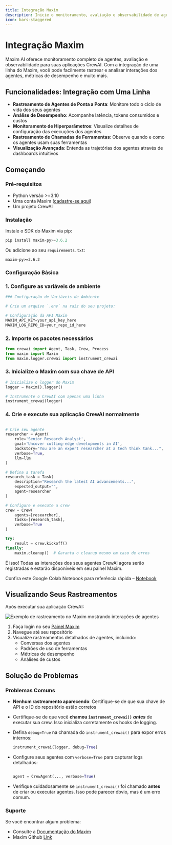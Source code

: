 ```yaml
---
title: Integração Maxim
description: Inicie o monitoramento, avaliação e observabilidade de agentes
icon: bars-staggered
---
```


# Integração Maxim

Maxim AI oferece monitoramento completo de agentes, avaliação e observabilidade para suas aplicações CrewAI. Com a integração de uma linha do Maxim, você pode facilmente rastrear e analisar interações dos agentes, métricas de desempenho e muito mais.

## Funcionalidades: Integração com Uma Linha

- **Rastreamento de Agentes de Ponta a Ponta**: Monitore todo o ciclo de vida dos seus agentes
- **Análise de Desempenho**: Acompanhe latência, tokens consumidos e custos
- **Monitoramento de Hiperparâmetros**: Visualize detalhes de configuração das execuções dos agentes
- **Rastreamento de Chamadas de Ferramentas**: Observe quando e como os agentes usam suas ferramentas
- **Visualização Avançada**: Entenda as trajetórias dos agentes através de dashboards intuitivos

## Começando

### Pré-requisitos

- Python versão >=3.10
- Uma conta Maxim ([cadastre-se aqui](https://getmaxim.ai/))
- Um projeto CrewAI

### Instalação

Instale o SDK do Maxim via pip:

```python
pip install maxim-py>=3.6.2
```

Ou adicione ao seu `requirements.txt`:

```
maxim-py>=3.6.2
```

### Configuração Básica

### 1. Configure as variáveis de ambiente

```python
### Configuração de Variáveis de Ambiente

# Crie um arquivo `.env` na raiz do seu projeto:

# Configuração da API Maxim
MAXIM_API_KEY=your_api_key_here
MAXIM_LOG_REPO_ID=your_repo_id_here
```

### 2. Importe os pacotes necessários

```python
from crewai import Agent, Task, Crew, Process
from maxim import Maxim
from maxim.logger.crewai import instrument_crewai
```

### 3. Inicialize o Maxim com sua chave de API

```python
# Inicialize o logger do Maxim
logger = Maxim().logger()

# Instrumente o CrewAI com apenas uma linha
instrument_crewai(logger)
```

### 4. Crie e execute sua aplicação CrewAI normalmente

```python

# Crie seu agente
researcher = Agent(
    role='Senior Research Analyst',
    goal='Uncover cutting-edge developments in AI',
    backstory="You are an expert researcher at a tech think tank...",
    verbose=True,
    llm=llm
)

# Defina a tarefa
research_task = Task(
    description="Research the latest AI advancements...",
    expected_output="",
    agent=researcher
)

# Configure e execute a crew
crew = Crew(
    agents=[researcher],
    tasks=[research_task],
    verbose=True
)

try:
    result = crew.kickoff()
finally:
    maxim.cleanup()  # Garanta o cleanup mesmo em caso de erros
```

É isso! Todas as interações dos seus agentes CrewAI agora serão registradas e estarão disponíveis em seu painel Maxim.

Confira este Google Colab Notebook para referência rápida – [Notebook](https://colab.research.google.com/drive/1ZKIZWsmgQQ46n8TH9zLsT1negKkJA6K8?usp=sharing)

## Visualizando Seus Rastreamentos

Após executar sua aplicação CrewAI:

![Exemplo de rastreamento no Maxim mostrando interações de agentes](https://raw.githubusercontent.com/maximhq/maxim-docs/master/images/Screenshot2025-05-14at12.10.58PM.png)

1. Faça login no seu [Painel Maxim](https://getmaxim.ai/dashboard)
2. Navegue até seu repositório
3. Visualize rastreamentos detalhados de agentes, incluindo:
   - Conversas dos agentes
   - Padrões de uso de ferramentas
   - Métricas de desempenho
   - Análises de custos

## Solução de Problemas

### Problemas Comuns

- **Nenhum rastreamento aparecendo**: Certifique-se de que sua chave de API e o ID do repositório estão corretos
- Certifique-se de que você **chamou `instrument_crewai()`** ***antes*** de executar sua crew. Isso inicializa corretamente os hooks de logging.
- Defina `debug=True` na chamada do `instrument_crewai()` para expor erros internos:

    ```python
    instrument_crewai(logger, debug=True)
    ```

- Configure seus agentes com `verbose=True` para capturar logs detalhados:

    ```python
    
    agent = CrewAgent(..., verbose=True)
    ```

- Verifique cuidadosamente se `instrument_crewai()` foi chamado **antes** de criar ou executar agentes. Isso pode parecer óbvio, mas é um erro comum.

### Suporte

Se você encontrar algum problema:

- Consulte a [Documentação do Maxim](https://getmaxim.ai/docs)
- Maxim Github [Link](https://github.com/maximhq)